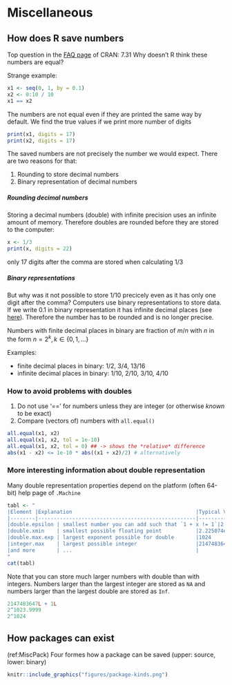 # Miscellaneous

## How does R save numbers

Top question in the [FAQ page](https://cran.r-project.org/doc/FAQ/R-FAQ.html) of CRAN: 7.31 Why doesn’t R think these numbers are equal?

Strange example:
```r
x1 <- seq(0, 1, by = 0.1)
x2 <- 0:10 / 10
x1 == x2
```

The numbers are not equal even if they are printed the same way by default.
We find the true values if we print more number of digits

```r
print(x1, digits = 17)
print(x2, digits = 17)
```

The saved numbers are not precisely the number we would expect. There are two reasons for that:

1. Rounding to store decimal numbers
2. Binary representation of decimal numbers

##### Rounding decimal numbers {-}

Storing a decimal numbers (double) with infinite precision uses an infinite amount of memory. Therefore doubles are rounded before they are stored to the computer:

```r
x <- 1/3
print(x, digits = 22)
```

only 17 digits after the comma are stored when calculating 1/3

##### Binary representations {-}

But why was it not possible to store 1/10 precicely even as it has only one digit after the comma? Computers use binary representations to store data. If we write 0.1 in binary representation it has infinite decimal places (see [here](https://www.exploringbinary.com/why-0-point-1-does-not-exist-in-floating-point/)). Therefore the number has to be rounded and is no longer precise.

Numbers with finite decimal places in binary are fraction of $m / n$ with $n$ in the form $n = 2^k, k \in \{0,1,\dots\}$

Examples:

* finite decimal places in binary:  1/2,  3/4,  13/16
* infinite decimal places in binary: 1/10, 2/10, 3/10, 4/10


### How to avoid problems with doubles

1. Do not use '==' for numbers unless they are integer (or otherwise *known* to be exact)
2. Compare (vectors of) numbers with `all.equal()`

```r
all.equal(x1, x2)
all.equal(x1, x2, tol = 1e-10)
all.equal(x1, x2, tol = 0) ## -> shows the *relative* difference
abs(x1 - x2) <= 1e-10 * abs((x1 + x2)/2) # alternatively
```

### More interesting information about double representation

Many double representation properties depend on the platform (often 64-bit)
help page of `.Machine`

```r
tabl <- "
|Element |Explanation                                        |Typical Value | In binary   |
|--------|---------------------------------------------------|-------------:|------------:|
|double.epsilon | smallest number you can add such that `1 + x != 1`|2.220446e-16 |`2^-52`|
|double.xmin    | smallest possible floating point           |2.225074e-308 |`2^-1022`    |
|double.max.exp | largest exponent possible for double       |1024          |`2^10`       |
|integer.max    | largest possible integer                   |2147483647    |`2^31`       |
|and more       | ...                                        |              |             |
"
cat(tabl)
```

Note that you can store much larger numbers with double than with integers. Numbers larger than the largest integer are stored as `NA` and numbers larger than the largest double are stored as `Inf`.

```r
2147483647L + 1L
2^1023.9999
2^1024
```




## How packages can exist

(ref:MiscPack) Four formes how a package can be saved (upper: source, lower: binary)

```r
knitr::include_graphics("figures/package-kinds.png")
```
